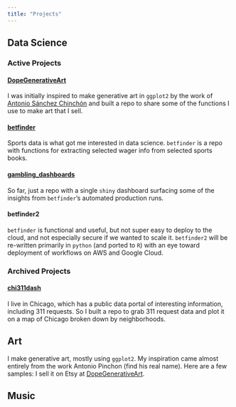 ```yaml
---
title: "Projects"
---
```


## Data Science

### Active Projects

#### [DopeGenerativeArt](https://github.com/jimtheflash/DopeGenerativeArt)

I was initially inspired to make generative art in `ggplot2` by the work of [Antonio Sánchez Chinchón](https://fronkonstin.com/about/) and built a repo to share some of the functions I use to make art that I sell.

#### [betfinder](https://github.com/jimtheflash/betfinder)

Sports data is what got me interested in data science. `betfinder` is a repo with functions for extracting selected wager info from selected sports books.

#### [gambling_dashboards](https://github.com/jimtheflash/gambling_dashboards)

So far, just a repo with a single `shiny` dashboard surfacing some of the insights from `betfinder`'s automated production runs.

#### betfinder2

`betfinder` is functional and useful, but not super easy to deploy to the cloud, and not especially secure if we wanted to scale it. `betfinder2` will be re-written primarily in `python` (and ported to `R`) with an eye toward deployment of workflows on AWS and Google Cloud.

### Archived Projects

#### [chi311dash](https://github.com/jimtheflash/chi311dash)

I live in Chicago, which has a public data portal of interesting information, including 311 requests. So I built a repo to grab 311 request data and plot it on a map of Chicago broken down by neighborhoods.

## Art

I make generative art, mostly using `ggplot2`. My inspiration came almost entirely from the work Antonio Pinchon (find his real name). Here are a few samples: I sell it on Etsy at [DopeGenerativeArt](https://www.etsy.com/shop/DopeGenerativeArt).

## Music
